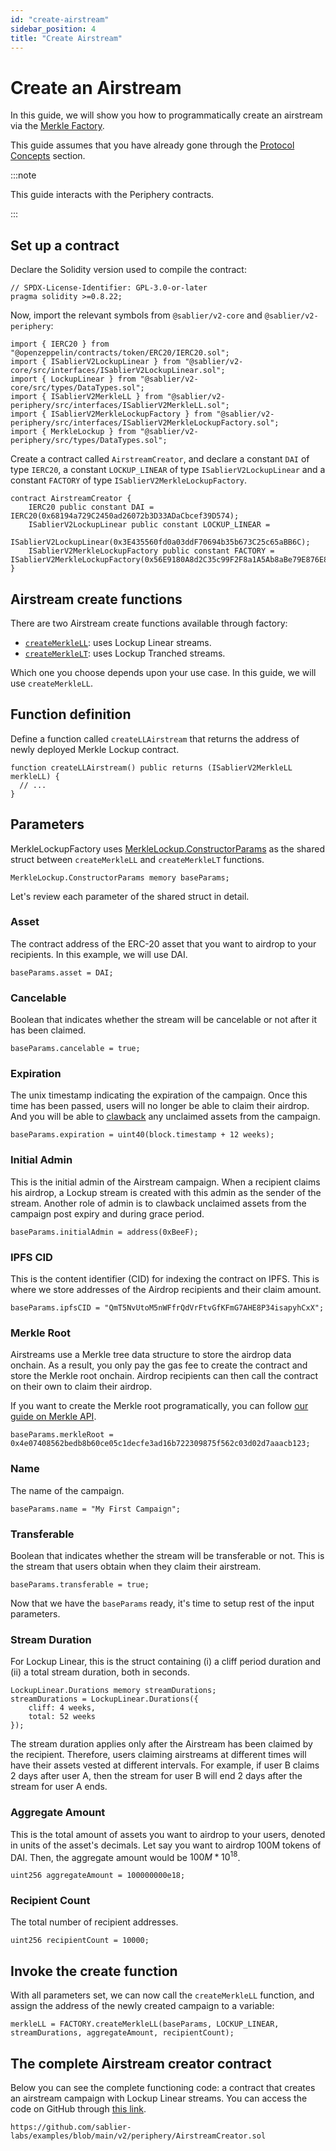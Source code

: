 ```yaml
---
id: "create-airstream"
sidebar_position: 4
title: "Create Airstream"
---
```



# Create an Airstream

In this guide, we will show you how to programmatically create an airstream via the
[Merkle Factory](/reference/lockup/periphery/contract.SablierV2MerkleLockupFactory).

This guide assumes that you have already gone through the [Protocol Concepts](/concepts/lockup/airstreams) section.

:::note

This guide interacts with the Periphery contracts.

:::

<AdmonitionSimpleCode />

## Set up a contract

Declare the Solidity version used to compile the contract:

```solidity
// SPDX-License-Identifier: GPL-3.0-or-later
pragma solidity >=0.8.22;
```

Now, import the relevant symbols from `@sablier/v2-core` and `@sablier/v2-periphery`:

```solidity
import { IERC20 } from "@openzeppelin/contracts/token/ERC20/IERC20.sol";
import { ISablierV2LockupLinear } from "@sablier/v2-core/src/interfaces/ISablierV2LockupLinear.sol";
import { LockupLinear } from "@sablier/v2-core/src/types/DataTypes.sol";
import { ISablierV2MerkleLL } from "@sablier/v2-periphery/src/interfaces/ISablierV2MerkleLL.sol";
import { ISablierV2MerkleLockupFactory } from "@sablier/v2-periphery/src/interfaces/ISablierV2MerkleLockupFactory.sol";
import { MerkleLockup } from "@sablier/v2-periphery/src/types/DataTypes.sol";
```

Create a contract called `AirstreamCreator`, and declare a constant `DAI` of type `IERC20`, a constant `LOCKUP_LINEAR`
of type `ISablierV2LockupLinear` and a constant `FACTORY` of type `ISablierV2MerkleLockupFactory`.

```solidity
contract AirstreamCreator {
    IERC20 public constant DAI = IERC20(0x68194a729C2450ad26072b3D33ADaCbcef39D574);
    ISablierV2LockupLinear public constant LOCKUP_LINEAR =
        ISablierV2LockupLinear(0x3E435560fd0a03ddF70694b35b673C25c65aBB6C);
    ISablierV2MerkleLockupFactory public constant FACTORY = ISablierV2MerkleLockupFactory(0x56E9180A8d2C35c99F2F8a1A5Ab8aBe79E876E8c);
}
```

<ConstantsComment />

## Airstream create functions

There are two Airstream create functions available through factory:

- [`createMerkleLL`](/reference/lockup/periphery/contract.SablierV2MerkleLockupFactory#createmerklell): uses Lockup
  Linear streams.
- [`createMerkleLT`](/reference/lockup/periphery/contract.SablierV2MerkleLockupFactory#createmerklelt): uses Lockup
  Tranched streams.

Which one you choose depends upon your use case. In this guide, we will use `createMerkleLL`.

## Function definition

Define a function called `createLLAirstream` that returns the address of newly deployed Merkle Lockup contract.

```solidity
function createLLAirstream() public returns (ISablierV2MerkleLL merkleLL) {
  // ...
}
```

## Parameters

MerkleLockupFactory uses
[MerkleLockup.ConstructorParams](/reference/lockup/periphery/types/library.MerkleLockup#constructorparams) as the shared
struct between `createMerkleLL` and `createMerkleLT` functions.

```solidity
MerkleLockup.ConstructorParams memory baseParams;
```

Let's review each parameter of the shared struct in detail.

### Asset

The contract address of the ERC-20 asset that you want to airdrop to your recipients. In this example, we will use DAI.

```solidity
baseParams.asset = DAI;
```

### Cancelable

Boolean that indicates whether the stream will be cancelable or not after it has been claimed.

```solidity
baseParams.cancelable = true;
```

### Expiration

The unix timestamp indicating the expiration of the campaign. Once this time has been passed, users will no longer be
able to claim their airdrop. And you will be able to
[clawback](/reference/lockup/periphery/abstracts/abstract.SablierV2MerkleLockup#clawback) any unclaimed assets from the
campaign.

```solidity
baseParams.expiration = uint40(block.timestamp + 12 weeks);
```

### Initial Admin

This is the initial admin of the Airstream campaign. When a recipient claims his airdrop, a Lockup stream is created
with this admin as the sender of the stream. Another role of admin is to clawback unclaimed assets from the campaign
post expiry and during grace period.

```solidity
baseParams.initialAdmin = address(0xBeeF);
```

### IPFS CID

This is the content identifier (CID) for indexing the contract on IPFS. This is where we store addresses of the Airdrop
recipients and their claim amount.

```solidity
baseParams.ipfsCID = "QmT5NvUtoM5nWFfrQdVrFtvGfKFmG7AHE8P34isapyhCxX";
```

### Merkle Root

Airstreams use a Merkle tree data structure to store the airdrop data onchain. As a result, you only pay the gas fee to
create the contract and store the Merkle root onchain. Airdrop recipients can then call the contract on their own to
claim their airdrop.

If you want to create the Merkle root programatically, you can follow
[our guide on Merkle API](/api/drops/merkle-api/overview).

```solidity
baseParams.merkleRoot = 0x4e07408562bedb8b60ce05c1decfe3ad16b722309875f562c03d02d7aaacb123;
```

### Name

The name of the campaign.

```solidity
baseParams.name = "My First Campaign";
```

### Transferable

Boolean that indicates whether the stream will be transferable or not. This is the stream that users obtain when they
claim their airstream.

```solidity
baseParams.transferable = true;
```

Now that we have the `baseParams` ready, it's time to setup rest of the input parameters.

### Stream Duration

For Lockup Linear, this is the struct containing (i) a cliff period duration and (ii) a total stream duration, both in
seconds.

```solidity
LockupLinear.Durations memory streamDurations;
streamDurations = LockupLinear.Durations({
    cliff: 4 weeks,
    total: 52 weeks
});
```

The stream duration applies only after the Airstream has been claimed by the recipient. Therefore, users claiming
airstreams at different times will have their assets vested at different intervals. For example, if user B claims 2 days
after user A, then the stream for user B will end 2 days after the stream for user A ends.

### Aggregate Amount

This is the total amount of assets you want to airdrop to your users, denoted in units of the asset's decimals. Let say
you want to airdrop 100M tokens of DAI. Then, the aggregate amount would be $100M*10^{18}$.

```solidity
uint256 aggregateAmount = 100000000e18;
```

### Recipient Count

The total number of recipient addresses.

```solidity
uint256 recipientCount = 10000;
```

## Invoke the create function

With all parameters set, we can now call the `createMerkleLL` function, and assign the address of the newly created
campaign to a variable:

```solidity
merkleLL = FACTORY.createMerkleLL(baseParams, LOCKUP_LINEAR, streamDurations, aggregateAmount, recipientCount);
```

## The complete Airstream creator contract

Below you can see the complete functioning code: a contract that creates an airstream campaign with Lockup Linear
streams. You can access the code on GitHub through
[this link](https://github.com/sablier-labs/examples/blob/main/v2/periphery/AirstreamCreator.sol).

```solidity reference title="Airstream Creator"
https://github.com/sablier-labs/examples/blob/main/v2/periphery/AirstreamCreator.sol
```
